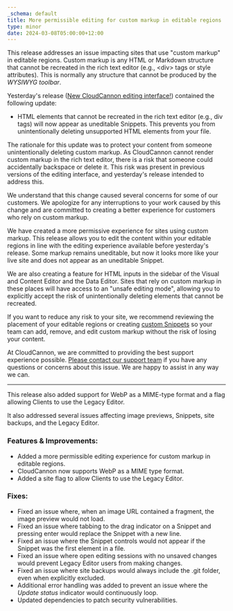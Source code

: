 ```yaml
---
_schema: default
title: More permissible editing for custom markup in editable regions
type: minor
date: 2024-03-08T05:00:00+12:00
---
```

This release addresses an issue impacting sites that use "custom markup" in editable regions. Custom markup is any HTML or Markdown structure that cannot be recreated in the rich text editor (e.g., &lt;div&gt; tags or style attributes). This is normally any structure that cannot be produced by the *WYSIWYG toolbar*.

Yesterday's release (<a href="https://cloudcannon.com/documentation/changelog/2024/03/07/new-cloudcannon-editing-interface.html" target="_blank" rel="noopener">New CloudCannon editing interface!</a>) contained the following update:

* HTML elements that cannot be recreated in the rich text editor (e.g., div tags) will now appear as uneditable Snippets. This prevents you from unintentionally deleting unsupported HTML elements from your file.

The rationale for this update was to protect your content from someone unintentionally deleting custom markup. As CloudCannon cannot render custom markup in the rich text editor, there is a risk that someone could accidentally backspace or delete it. This risk was present in previous versions of the editing interface, and yesterday's release intended to address this.

We understand that this change caused several concerns for some of our customers. We apologize for any interruptions to your work caused by this change and are committed to creating a better experience for customers who rely on custom markup.

We have created a more permissive experience for sites using custom markup. This release allows you to edit the content within your editable regions in line with the editing experience available before yesterday's release. Some markup remains uneditable, but now it looks more like your live site and does not appear as an uneditable Snippet.

We are also creating a feature for HTML inputs in the sidebar of the Visual and Content Editor and the Data Editor. Sites that rely on custom markup in these places will have access to an "unsafe editing mode", allowing you to explicitly accept the risk of unintentionally deleting elements that cannot be recreated.

If you want to reduce any risk to your site, we recommend reviewing the placement of your editable regions or creating <a href="https://cloudcannon.com/documentation/articles/introduction-to-editing/#snippets" target="_blank" rel="noopener">custom Snippets</a> so your team can add, remove, and edit custom markup without the risk of losing your content.

At CloudCannon, we are committed to providing the best support experience possible. <a href="https://cloudcannon.com/support/" target="_blank" rel="noopener">Please contact our support team</a> if you have any questions or concerns about this issue. We are happy to assist in any way we can.

---

This release also added support for WebP as a MIME-type format and a flag allowing Clients to use the Legacy Editor.

It also addressed several issues affecting image previews, Snippets, site backups, and the Legacy Editor.

### Features & Improvements:

* Added a more permissible editing experience for custom markup in editable regions.
* CloudCannon now supports WebP as a MIME type format.
* Added a site flag to allow Clients to use the Legacy Editor.

### Fixes:

* Fixed an issue where, when an image URL contained a fragment, the image preview would not load.
* Fixed an issue where tabbing to the drag indicator on a Snippet and pressing enter would replace the Snippet with a new line.
* Fixed an issue where the Snippet controls would not appear if the Snippet was the first element in a file.
* Fixed an issue where open editing sessions with no unsaved changes would prevent Legacy Editor users from making changes.
* Fixed an issue where site backups would always include the .git folder, even when explicitly excluded.
* Additional error handling was added to prevent an issue where the *Update status* indicator would continuously loop.
* Updated dependencies to patch security vulnerabilities.